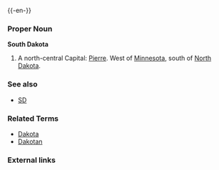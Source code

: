 {{wikipedia}}
{{-en-}}

===Proper Noun===
'''South Dakota'''
#A north-central {{USstate}}  Capital: [[Pierre]].  West of [[Minnesota]], south of [[North Dakota]].

===See also===
*[[SD]]

===Related Terms===
*[[Dakota]]
*[[Dakotan]]

===External links===
{{pedialite}}